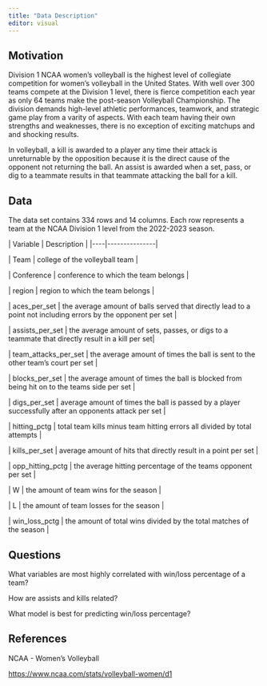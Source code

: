```yaml
---
title: "Data Description"
editor: visual
---
```


## Motivation 

Division 1 NCAA women's volleyball is the highest level of collegiate competition for women's volleyball in the United States. With well over 300 teams compete at the Division 1 level, there is fierce competition each year as only 64 teams make the post-season Volleyball Championship. The division demands high-level athletic performances, teamwork, and strategic game play from a varity of aspects. With each team having their own strengths and weaknesses, there is no exception of exciting matchups and and shocking results.

In volleyball, a kill is awarded to a player any time their attack is unreturnable by the opposition because it is the direct cause of the opponent not returning the ball. An assist is awarded when a set, pass, or dig to a teammate results in that teammate attacking the ball for a kill.

## Data

The data set contains 334 rows and 14 columns. Each row represents a team at the NCAA Division 1 level from the 2022-2023 season.

\| Variable \| Description \| \|\-\-\--\|\-\-\-\-\-\-\-\-\-\-\-\-\-\--\|

\| Team \| college of the volleyball team \|

\| Conference \| conference to which the team belongs \|

\| region \| region to which the team belongs \|

\| aces_per_set \| the average amount of balls served that directly lead to a point not including errors by the opponent per set \|

\| assists_per_set \| the average amount of sets, passes, or digs to a teammate that directly result in a kill per set\|

\| team_attacks_per_set \| the average amount of times the ball is sent to the other team's court per set \|

\| blocks_per_set \| the average amount of times the ball is blocked from being hit on to the teams side per set \|

\| digs_per_set \| average amount of times the ball is passed by a player successfully after an opponents attack per set \|

\| hitting_pctg \| total team kills minus team hitting errors all divided by total attempts \|

\| kills_per_set \| average amount of hits that directly result in a point per set \|

\| opp_hitting_pctg \| the average hitting percentage of the teams opponent per set \|

\| W \| the amount of team wins for the season \|

\| L \| the amount of team losses for the season \|

\| win_loss_pctg \| the amount of total wins divided by the total matches of the season \|

## Questions

What variables are most highly correlated with win/loss percentage of a team?

How are assists and kills related?

What model is best for predicting win/loss percentage?

## References 

NCAA - Women's Volleyball

<https://www.ncaa.com/stats/volleyball-women/d1>
